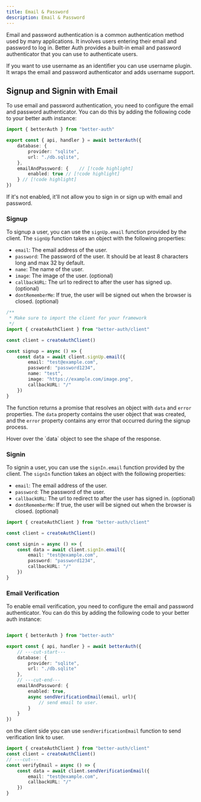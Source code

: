 ```yaml
---
title: Email & Password
description: Email & Password
---
```


Email and password authentication is a common authentication method used by many applications. It involves users entering their email and password to log in. Better Auth provides a built-in email and password authenticator that you can use to authenticate users.

<Callout type="info">
  If you want to use username as an identifier you can use <Link href="/docs/plugins/username">username plugin</Link>. It wraps the email and password authenticator and adds username support.
</Callout>

## Signup and Signin with Email

To use email and password authentication, you need to configure the email and password authenticator. You can do this by adding the following code to your better auth instance:

```ts title="auth.ts" twoslash 
import { betterAuth } from "better-auth"

export const { api, handler } = await betterAuth({
    database: {
        provider: "sqlite",
        url: "./db.sqlite",
    },
    emailAndPassword: {    // [!code highlight]
        enabled: true // [!code highlight]
    } // [!code highlight]
})
```

<Callout type="info">
If it's not enabled, it'll not allow you to sign in or sign up with email and password.
</Callout>

### Signup

To signup a user, you can use the `signUp.email` function provided by the client. The `signUp` function takes an object with the following properties:

- `email`: The email address of the user.
- `password`: The password of the user. It should be at least 8 characters long and max 32 by default. 
- `name`: The name of the user.
- `image`: The image of the user. (optional)
- `callbackURL`: The url to redirect to after the user has signed up. (optional)
- `dontRememberMe`: If true, the user will be signed out when the browser is closed. (optional)

```ts title="client.ts" twoslash /
/**
 * Make sure to import the client for your framework
 */
import { createAuthClient } from "better-auth/client"

const client = createAuthClient()

const signup = async () => {
    const data = await client.signUp.email({
        email: "test@example.com",
        password: "password1234",
        name: "test",
        image: "https://example.com/image.png",
        callbackURL: "/"
    })
}
```

The function returns a promise that resolves an object with `data` and `error` properties. The `data` property contains the user object that was created, and the `error` property contains any error that occurred during the signup process.

<Callout type="info">
Hover over the `data` object to see the shape of the response.
</Callout>

### Signin

To signin a user, you can use the `signIn.email` function provided by the client. The `signIn` function takes an object with the following properties:

- `email`: The email address of the user.
- `password`: The password of the user.
- `callbackURL`: The url to redirect to after the user has signed in. (optional)
- `dontRememberMe`: If true, the user will be signed out when the browser is closed. (optional)

```ts title="client.ts" twoslash 
import { createAuthClient } from "better-auth/client"

const client = createAuthClient()

const signin = async () => {
    const data = await client.signIn.email({
        email: "test@example.com",
        password: "password1234",
        callbackURL: "/"
    })
}
```

### Email Verification

To enable email verification, you need to configure the email and password authenticator. You can do this by adding the following code to your better auth instance:

```ts title="auth.ts" twoslash

import { betterAuth } from "better-auth"

export const { api, handler } = await betterAuth({
    // ---cut-start---
    database: {
        provider: "sqlite",
        url: "./db.sqlite"
    },
    // ---cut-end---
    emailAndPassword: {    
        enabled: true, 
        async sendVerificationEmail(email, url){
            // send email to user.
        }
    }
})
```

on the client side you can use `sendVerificationEmail` function to send verification link to user.

```ts title="client.ts" twoslash  
import { createAuthClient } from "better-auth/client"
const client = createAuthClient()
// ---cut---
const verifyEmail = async () => {
    const data = await client.sendVerificationEmail({
	    email: "test@example.com",
        callbackURL: "/"
    })
}
```